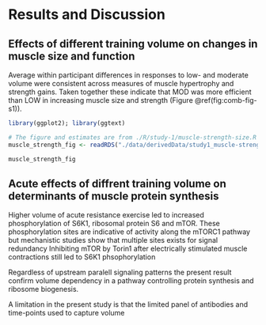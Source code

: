 
# Results and Discussion

## Effects of different training volume on changes in muscle size and function

Average within participant differences in responses to low- and moderate volume were consistent across measures of muscle hypertrophy and strength gains. Taken together these indicate that MOD was more efficient than LOW in increasing muscle size and strength (Figure \@ref(fig:comb-fig-s1)).  



```r

library(ggplot2); library(ggtext)

# The figure and estimates are from ./R/study-1/muscle-strength-size.R
muscle_strength_fig <- readRDS("./data/derivedData/study1_muscle-strength-size/muscle-strength-fig.RDS")

muscle_strength_fig
```

## Acute effects of diffrent training volume on determinants of muscle protein synthesis

Higher volume of acute resistance exercise led to increased phosphorylation of S6K1, ribosomal protein S6 and mTOR. These phosphorylation sites are indicative of activity along the mTORC1 pathway but mechanistic studies show that multiple sites exists for signal redundancy 
Inhibiting mTOR by Torin1 after electrically stimulated muscle contractions still led to S6K1 phsophorylation<!-- doi: 10.1016/j.cellsig.2013.05.005. -->


Regardless of upstream paralell signaling patterns the present result confirm volume dependency in a pathway controlling protein synthesis and ribosome biogenesis.

A limitation in the present study is that the limited panel of antibodies and time-points used to capture volume 





```r


```






